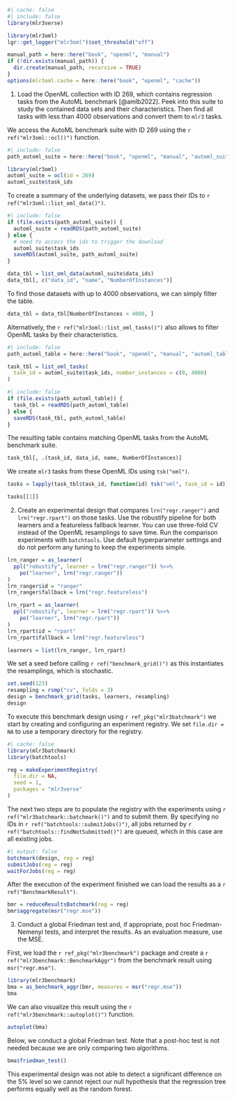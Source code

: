 ```r
#| cache: false
#| include: false
library(mlr3verse)

library(mlr3oml)
lgr::get_logger("mlr3oml")$set_threshold("off")

manual_path = here::here("book", "openml", "manual")
if (!dir.exists(manual_path)) {
  dir.create(manual_path, recursive = TRUE)
}
options(mlr3oml.cache = here::here("book", "openml", "cache"))
```

1. Load the OpenML collection with ID 269, which contains regression tasks from the AutoML benchmark [@amlb2022].
  Peek into this suite to study the contained data sets and their characteristics.
  Then find all tasks with less than 4000 observations and convert them to `mlr3` tasks.


We access the AutoML benchmark suite with ID 269 using the `r ref("mlr3oml::ocl()")` function.

```r
#| include: false
path_automl_suite = here::here("book", "openml", "manual", "automl_suite.rds")
```

```r
library(mlr3oml)
automl_suite = ocl(id = 269)
automl_suite$task_ids
```

To create a summary of the underlying datasets, we pass their IDs to `r ref("mlr3oml::list_oml_data()")`.

```r
#| include: false
if (file.exists(path_automl_suite)) {
  automl_suite = readRDS(path_automl_suite)
} else {
  # need to access the ids to trigger the download
  automl_suite$task_ids
  saveRDS(automl_suite, path_automl_suite)
}
```

```r
data_tbl = list_oml_data(automl_suite$data_ids)
data_tbl[, c("data_id", "name", "NumberOfInstances")]
```

To find those datasets with up to 4000 observations, we can simply filter the table.

```r
data_tbl = data_tbl[NumberOfInstances < 4000, ]
```

Alternatively, the `r ref("mlr3oml::list_oml_tasks()")` also allows to filter OpenML tasks by their characteristics.

```r
#| include: false
path_automl_table = here::here("book", "openml", "manual", "automl_table.rds")
```

```r
task_tbl = list_oml_tasks(
  task_id = automl_suite$task_ids, number_instances = c(0, 4000)
)
```

```r
#| include: false
if (file.exists(path_automl_table)) {
  task_tbl = readRDS(path_automl_table)
} else {
  saveRDS(task_tbl, path_automl_table)
}
```

The resulting table contains matching OpenML tasks from the AutoML benchmark suite.

```r
task_tbl[, .(task_id, data_id, name, NumberOfInstances)]
```

We create `mlr3` tasks from these OpenML IDs using `tsk("oml")`.

```r
tasks = lapply(task_tbl$task_id, function(id) tsk("oml", task_id = id))

tasks[[1]]
```

2. Create an experimental design that compares `lrn("regr.ranger")` and `lrn("regr.rpart")` on those tasks.
  Use the robustify pipeline for both learners and a featureless fallback learner.
  You can use three-fold CV instead of the OpenML resamplings to save time.
  Run the comparison experiments with `batchtools`.
  Use default hyperparameter settings and do not perform any tuning to keep the experiments simple.


```r
lrn_ranger = as_learner(
  ppl("robustify", learner = lrn("regr.ranger")) %>>%
    po("learner", lrn("regr.ranger"))
)
lrn_ranger$id = "ranger"
lrn_ranger$fallback = lrn("regr.featureless")

lrn_rpart = as_learner(
  ppl("robustify", learner = lrn("regr.rpart")) %>>%
    po("learner", lrn("regr.rpart"))
)
lrn_rpart$id = "rpart"
lrn_rpart$fallback = lrn("regr.featureless")

learners = list(lrn_ranger, lrn_rpart)
```

We set a seed before calling `r ref("benchmark_grid()")` as this instantiates the resamplings, which is stochastic.

```r
set.seed(123)
resampling = rsmp("cv", folds = 3)
design = benchmark_grid(tasks, learners, resampling)
design
```

To execute this benchmark design using `r ref_pkg("mlr3batchmark")` we start by creating and configuring an experiment registry.
We set `file.dir = NA` to use a temporary directory for the registry.

```r
#| cache: false
library(mlr3batchmark)
library(batchtools)

reg = makeExperimentRegistry(
  file.dir = NA,
  seed = 1,
  packages = "mlr3verse"
)
```

The next two steps are to populate the registry with the experiments using `r ref("mlr3batchmark::batchmark()")` and to submit them.
By specifying no IDs in `r ref("batchtools::submitJobs()")`, all jobs returned by `r ref("batchtools::findNotSubmitted()")` are queued, which in this case are all existing jobs.

```r
#| output: false
batchmark(design, reg = reg)
submitJobs(reg = reg)
waitForJobs(reg = reg)
```

After the execution of the experiment finished we can load the results as a `r ref("BenchmarkResult")`.

```r
bmr = reduceResultsBatchmark(reg = reg)
bmr$aggregate(msr("regr.mse"))
```

3. Conduct a global Friedman test and, if appropriate, post hoc Friedman-Nemenyi tests, and interpret the results.
  As an evaluation measure, use the MSE.

First, we load the `r ref_pkg("mlr3benchmark")` package and create a `r ref("mlr3benchmark::BenchmarkAggr")` from the benchmark result using `msr("regr.mse")`.

```r
library(mlr3benchmark)
bma = as_benchmark_aggr(bmr, measures = msr("regr.mse"))
bma
```

We can also visualize this result using the `r ref("mlr3benchmark::autoplot()")` function.

```r
autoplot(bma)
```

Below, we conduct a global Friedman test.
Note that a post-hoc test is not needed because we are only comparing two algorithms.

```r
bma$friedman_test()
```

This experimental design was not able to detect a significant difference on the 5% level so we cannot reject our null hypothesis that the regression tree performs equally well as the random forest.
